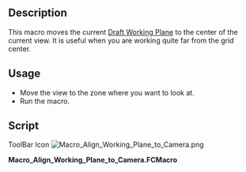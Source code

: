 <languages/>

{{Macro
|Name=Macro Align Working Plane to Camera
|Icon=Macro_Align_Working_Plane_to_Camera.png
|Description=This macro moves the current [[Draft SelectPlane|Draft Working Plane]] to the center of the current view
|Author=yorik
|Version=1.0
|Date=2017-05-10
|Download=[https://wiki.freecad.org/images/0/01/Macro_Align_Working_Plane_to_Camera.png ToolBar Icon]
|FCVersion=All
|SeeAlso=[[Macro_Align_Camera_to_Working_Plane|Macro Align Camera to Working Plane]] [[File:Macro_Align_Camera_to_Working_Plane.png|24px|Macro Align Camera to Working Plane]]
}}

==Description==

This macro moves the current [[Draft SelectPlane|Draft Working Plane]] to the center of the current view. It is useful when you are working quite far from the grid center.

==Usage==

* Move the view to the zone where you want to look at.
* Run the macro.

==Script==

ToolBar Icon
[[Image:Macro_Align_Working_Plane_to_Camera.png]]

'''Macro_Align_Working_Plane_to_Camera.FCMacro'''

{{MacroCode|code=
import FreeCAD,FreeCADGui
cam = FreeCAD.Vector(FreeCADGui.ActiveDocument.ActiveView.getCameraNode().position.getValue().getValue())
pos = FreeCAD.DraftWorkingPlane.projectPoint(cam)
FreeCAD.DraftWorkingPlane.position = pos
FreeCADGui.Snapper.setGrid()
}}

{{clear}}